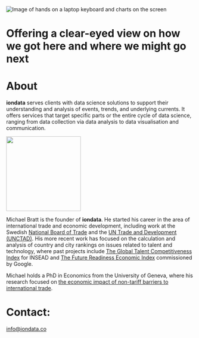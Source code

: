 ::: header-background
``` {=html}          
<div class="container-fluid header-container text-light">
  <div class="row">
    <div class="col-12 col-md-6 position-relative">
      <img src="images/landing-img.jpg" alt="Image of hands on a laptop keyboard and charts on the screen">
      <div class="blurb p-3">
        <h1>Offering a clear-eyed view on how we got here and where we might go next</h1>
      </div>
    </div>
  </div>
</div>
```
:::

::: {#about .container-fluid}
``` {=html}   
<h1>About</h1>

<p><b>iondata</b> serves clients with data science solutions to support their understanding and analysis of events, trends, and underlying currents. It offers services that target specific parts or the entire cycle of data science, ranging from data collection via data analysis to data visualisation and communication.</p>


<div class="row">
  <div class="double-column order-2 order-md-1" id="myimage">
    <img src="images/myphoto.jpg" alt="" style="width:200px;height:200px" class="img-fluid rounded"/>
  </div>
  <div class="double-column order-1 order-md-2">
      <p>Michael Bratt is the founder of <b>iondata</b>. He started his career in the area of international trade and economic development, including work at the Swedish <a href="https://www.kommerskollegium.se/en/">National Board of Trade</a> and the <a href="https://unctad.org/">UN Trade and Development (UNCTAD)</a>. His more recent work has focused on the calculation and analysis of country and city rankings on issues related to talent and technology, where past projects include <a href="https://www.insead.edu/faculty-research/research/gtci">The Global Talent Competitiveness Index</a> for INSEAD and <a href="https://futurereadinessindex.com">The Future Readiness Economic Index</a> commissioned by Google.</p>
      
      <p>Michael holds a PhD in Economics from the University of Geneva, where his research focused on <a href="https://onlinelibrary.wiley.com/doi/abs/10.1111/roie.12297">the economic impact of non-tariff barriers to international trade</a>.
      </p>
  </div>         
</div>
```
:::


::: {#contact .container-fluid}
``` {=html}         
<div>
  <h1 class="section-title">Contact:</h1>
  <p> 
    <a href="mailto:info@iondata.co">info@iondata.co</a>
  </p>
  <a href="https://github.com/mibratt/" style="color: #495057;"><i class="bi bi-github"></i></a>
</div>
```
:::

